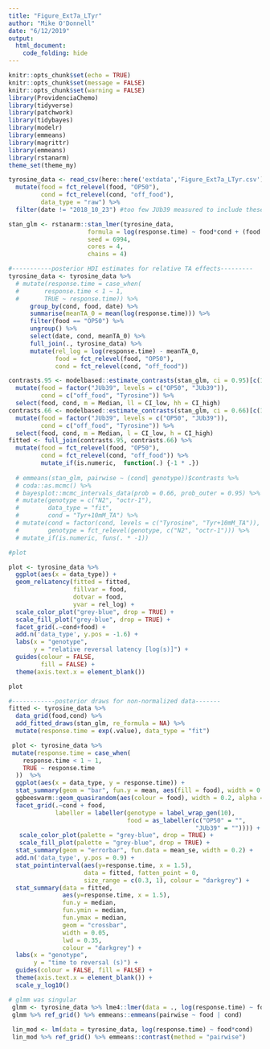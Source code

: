 ```yaml
---
title: "Figure_Ext7a_LTyr"
author: "Mike O'Donnell"
date: "6/12/2019"
output: 
  html_document:
    code_folding: hide
---
```


```r
knitr::opts_chunk$set(echo = TRUE)
knitr::opts_chunk$set(message = FALSE)
knitr::opts_chunk$set(warning = FALSE)
library(ProvidenciaChemo)
library(tidyverse)
library(patchwork)
library(tidybayes)
library(modelr)
library(emmeans)
library(magrittr)
library(emmeans)
library(rstanarm)
theme_set(theme_my)
```

```r
tyrosine_data <- read_csv(here::here('extdata','Figure_Ext7a_LTyr.csv')) %>%
  mutate(food = fct_relevel(food, "OP50"),
         cond = fct_relevel(cond, "off_food"),
         data_type = "raw") %>%
  filter(date != "2018_10_23") #too few JUb39 measured to include these dates

stan_glm <- rstanarm::stan_lmer(tyrosine_data, 
                      formula = log(response.time) ~ food*cond + (food | date) + (1|plateID),
                      seed = 6994,
                      cores = 4, 
                      chains = 4)

#-----------posterior HDI estimates for relative TA effects---------
tyrosine_data <- tyrosine_data %>% 
  # mutate(response.time = case_when(
  #       response.time < 1 ~ 1,
  #       TRUE ~ response.time)) %>%
      group_by(cond, food, date) %>%
      summarise(meanTA_0 = mean(log(response.time))) %>%
      filter(food == "OP50") %>%
      ungroup() %>%
      select(date, cond, meanTA_0) %>%
      full_join(., tyrosine_data) %>%
      mutate(rel_log = log(response.time) - meanTA_0,
             food = fct_relevel(food, "OP50"),
             cond = fct_relevel(cond, "off_food"))

contrasts.95 <- modelbased::estimate_contrasts(stan_glm, ci = 0.95)[c(1,6),] %>%
  mutate(food = factor("JUb39", levels = c("OP50", "JUb39")),
         cond = c("off_food", "Tyrosine")) %>%
  select(food, cond, m = Median, ll = CI_low, hh = CI_high)
contrasts.66 <- modelbased::estimate_contrasts(stan_glm, ci = 0.66)[c(1,6),] %>%
  mutate(food = factor("JUb39", levels = c("OP50", "JUb39")),
         cond = c("off_food", "Tyrosine")) %>%
  select(food, cond, m = Median, l = CI_low, h = CI_high)
fitted <- full_join(contrasts.95, contrasts.66) %>%
  mutate(food = fct_relevel(food, "OP50"),
         cond = fct_relevel(cond, "off_food")) %>%
         mutate_if(is.numeric,  function(.) {-1 * .})
  
  # emmeans(stan_glm, pairwise ~ (cond| genotype))$contrasts %>% 
  # coda::as.mcmc() %>% 
  # bayesplot::mcmc_intervals_data(prob = 0.66, prob_outer = 0.95) %>%
  # mutate(genotype = c("N2", "octr-1"),
  #        data_type = "fit",
  #        cond = "Tyr+10mM_TA") %>%
  # mutate(cond = factor(cond, levels = c("Tyrosine", "Tyr+10mM_TA")),
  #        genotype = fct_relevel(genotype, c("N2", "octr-1"))) %>% 
  # mutate_if(is.numeric, funs(. * -1))

#plot 

plot <- tyrosine_data %>%
  ggplot(aes(x = data_type)) +
  geom_relLatency(fitted = fitted,
                  fillvar = food,
                  dotvar = food,
                  yvar = rel_log) +
  scale_color_plot("grey-blue", drop = TRUE) +
  scale_fill_plot("grey-blue", drop = TRUE) +
  facet_grid(.~cond+food) +
  add.n('data_type', y.pos = -1.6) +
  labs(x = "genotype",
       y = "relative reversal latency [log(s)]") +
  guides(colour = FALSE,
         fill = FALSE) +
  theme(axis.text.x = element_blank())

plot

#------------posterior draws for non-normalized data-------
fitted <- tyrosine_data %>%
  data_grid(food,cond) %>%
  add_fitted_draws(stan_glm, re_formula = NA) %>%
  mutate(response.time = exp(.value), data_type = "fit")

 plot <- tyrosine_data %>%
 mutate(response.time = case_when(
    response.time < 1 ~ 1, 
    TRUE ~ response.time
  ))  %>%
  ggplot(aes(x = data_type, y = response.time)) +
  stat_summary(geom = "bar", fun.y = mean, aes(fill = food), width = 0.6, alpha = 0.5) +
  ggbeeswarm::geom_quasirandom(aes(colour = food), width = 0.2, alpha = 0.75) +
  facet_grid(.~cond + food, 
             labeller = labeller(genotype = label_wrap_gen(10), 
                                 food = as_labeller(c("OP50" = "",
                                                    "JUb39" = "")))) +
   scale_color_plot(palette = "grey-blue", drop = TRUE) +
   scale_fill_plot(palette = "grey-blue", drop = TRUE) +
  stat_summary(geom = "errorbar", fun.data = mean_se, width = 0.2) +
  add.n('data_type', y.pos = 0.9) +
  stat_pointinterval(aes(y=response.time, x = 1.5),
                     data = fitted, fatten_point = 0,
                     size_range = c(0.3, 1), colour = "darkgrey") +
  stat_summary(data = fitted,
               aes(y=response.time, x = 1.5),
               fun.y = median,
               fun.ymin = median,
               fun.ymax = median,
               geom = "crossbar",
               width = 0.05,
               lwd = 0.35,
               colour = "darkgrey") +
  labs(x = "genotype",
       y = "time to reversal (s)") +
  guides(colour = FALSE, fill = FALSE) +
  theme(axis.text.x = element_blank()) +
  scale_y_log10()

# glmm was singular
 glmm <- tyrosine_data %>% lme4::lmer(data = ., log(response.time) ~ food*cond + (1|date))
 glmm %>% ref_grid() %>% emmeans::emmeans(pairwise ~ food | cond)
 
 lin_mod <- lm(data = tyrosine_data, log(response.time) ~ food*cond) 
 lin_mod %>% ref_grid() %>% emmeans::contrast(method = "pairwise")
```


